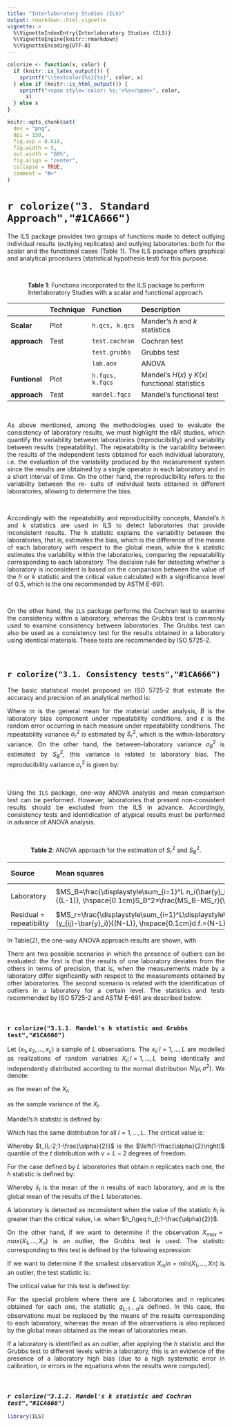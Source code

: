 ```yaml
---
title: "Interlaboratory Studies (ILS)"
output: rmarkdown::html_vignette
vignette: >
  %\VignetteIndexEntry{Interlaboratory Studies (ILS)}
  %\VignetteEngine{knitr::rmarkdown}
  %\VignetteEncoding{UTF-8}
---
```


```r
colorize <- function(x, color) {
  if (knitr::is_latex_output()) {
    sprintf("\\textcolor{%s}{%s}", color, x)
  } else if (knitr::is_html_output()) {
    sprintf("<span style='color: %s;'>%s</span>", color,
      x)
  } else x
}
```
```r
knitr::opts_chunk$set(
  dev = "png",
  dpi = 150,
  fig.asp = 0.618,
  fig.width = 5,
  out.width = "60%",
  fig.align = "center",
  collapse = TRUE,
  comment = "#>"
)
```


# `r colorize("3. Standard Approach","#1CA666")`

<p style="text-align:justify;"> The ILS package provides two groups of functions made to detect outlying individual results (outlying replicates) and outlying laboratories: both for the scalar and the functional cases (Table 1). The ILS package offers graphical and analytical procedures (statistical hypothesis test) for this purpose.</p>

<br>

<center> **Table 1**: Functions incorporated to the ILS package to perform Interlaboratory Studies with a scalar and functional approach. </center>

|                 | **Technique**  | **Function**   | **Description**                                         |
|:----------------|:------------------|:--------------------|:------------------------------------------------|
|**Scalar**       | Plot              |`h.qcs, k.qcs`       | Mander's $h$ and $k$ statistics                 |
|**approach**     | Test              |`test.cochran`       | Cochran test                                    |
|                 |                   |`test.grubbs`        | Grubbs test                                     |
|                 |                   |`lab.aov`            | ANOVA                                           |
|**Funtional**    | Plot              |`h.fqcs, k.fqcs`     | Mandel's $H(x)$ y $K(x)$ functional statistics      |
|**approach**     | Test              |`mandel.fqcs`        | Mandel's functional test                        |

<br>

<p style="text-align:justify;"> As above mentioned, among the methodologies used to evaluate the consistency of laboratory results, we must highlight the r&R studies, which quantify the variability between laboratories (reproducibility) and variability between results (repeatability). The repeatability is the variability between the results of the independent tests obtained for each individual laboratory, i.e. the evaluation of the variability produced by the measurement system since the results are obtained by a single operator in each laboratory and in a short interval of time. On the other hand, the reproducibility refers to the variability between the re- sults of individual tests obtained in different laboratories, allowing to determine the bias.</p>

<br>

<p style="text-align:justify;">Accordingly with the repeatability and reproducibility concepts, Mandel's $h$ and $k$ statistics are used in ILS to detect laboratories that provide inconsistent results. The h statistic explains the variability between the laboratories, that is, estimates the bias, which is the difference of the means of each laboratory with respect to the global mean, while the k statistic estimates the variability within the laboratories, comparing the repeatability corresponding to each laboratory. The decision rule for detecting whether a laboratory is inconsistent is based on the comparison between the value of the $h$ or $k$ statistic and the critical value calculated with a significance level of $0.5%$, which is the one recommended by ASTM E-691.</p>

<br>
<p style="text-align:justify;">On the other hand, the `ILS` package performs the Cochran test to examine the consistency within a laboratory, whereas the Grubbs test is commonly used to examine consistency between laboratories. The Grubbs test can also be used as a consistency test for the results obtained in a laboratory using identical materials. These tests are recommended by ISO 5725-2.</p>

<br>

## `r colorize("3.1. Consistency tests","#1CA666")`

<p style="text-align:justify;">The basic statistical model proposed on ISO 5725-2 that estimate the accuracy and precision of an analytical method is:</p>

\begin{equation}
 y = m + B + \epsilon  (1)
\end{equation}

<p style="text-align:justify;">Where $m$ is the general mean for the material under analysis, $B$ is the laboratory bias component under repeatability conditions, and $\epsilon$ is the random error occurring in each measure under repeatability conditions. The repeatability variance $\sigma_r^2$ is estimated by $S_r^2$, which is the within-laboratory variance. On the other hand, the between-laboratory variance $\sigma_B^2$ is estimated by $S_B^2$, this variance is related to laboratory bias. The reproducibility variance $\sigma_r^2$ is given by:</p>

\begin{equation}
\sigma_R^2=\sigma_r^2+\sigma_B^2 
\end{equation}

<br>

<p style="text-align:justify;">Using the `ILS` package, one-way ANOVA analysis and mean comparison test can be performed. However, laboratories that present non-consistent results should be excluded from the ILS in advance. Accordingly, consistency tests and identidication of atypical results must be performed in advance of ANOVA analysis.</p>

<br>

<center>**Table 2**: ANOVA approach for the estimation of $S_r^2$ and $S_B^2$.</center>

| **Source**        | **Mean squares**  | **Estimate of**   |
|:-------------|:-----------------------------|:-------|
|Laboratory      | $MS_B=\frac{\displaystyle\sum_{i=1}^L n_i(\bar{y}_i-(\bar{y})^2)}{(L-1)}, \hspace{0.1cm}S_B^2=\frac{MS_B-MS_r}{\bar{n}}$ |$\sigma_r^2+\bar{n}\sigma_B^2$ | 
|Residual = repeatibility      | $MS_r=\frac{\displaystyle\sum_{i=1}^L\displaystyle\sum_{j=1}^{n_i} (y_{ij}-\bar{y}_i)}{(N-L)}, \hspace{0.1cm}d.f.=(N-L)$              |$\sigma_r^2$       | 


In Table(2), the one-way ANOVA approach results are shown, with 

\begin{equation}
  \bar{n}=\frac{1}{L-1}\left(\displaystyle\sum_{i=1}^L n_i-\frac{\displaystyle\sum_{i=1}^L n_i^2}{\displaystyle\sum_{i=1}^L n_i}\right), \hspace{0.1cm} \mbox{and} \hspace{0.1cm}N=\displaystyle\sum_{i=1}^L n_i. \hspace{0.1cm}\mbox{If}\hspace{0.1cm}S_B^2\leq 0, \mbox{set}\hspace{0.1cm}S_B^2=0 
\end{equation}

<p style="text-align:justify;">There are two possible scenarios in which the presence of outliers can be evaluated: the first is that the results of one laboratory deviates from the others in terms of precision, that is, when the measurements made by a laboratory differ signficantly with respect to the measurements obtained by other laboratories. The second scenario is related with the identification of outliers in a laboratory for a certain level. The statistics and tests recommended by ISO 5725-2 and ASTM E-691 are described below.</p>

<br>

### `r colorize("3.1.1. Mandel's h statistic and Grubbs test","#1CA666")`

<p style="text-align:justify;">Let $(x_1, x_2,\ldots, x_L)$ a sample of $L$ observations. The $x_l; l = 1, \ldots,L$ are modelled as realizations of random variables $X_l; l = 1, \ldots,L$  being identically and independently distributed according to the normal distribution $N(\mu, \sigma^2)$. We denote:</p>

\begin{equation}
\bar{X}=\frac{\displaystyle\sum_{l=1}^L X_l}{L} 
\end{equation}

<p style="text-align:justify;">as the mean of the $X_l$,</p>

\begin{equation}
 S^2=\frac{1}{L-1}\displaystyle\sum_{l=1}^L (X_l-\bar{X})^2 
\end{equation}

<p style="text-align:justify;">as the sample variance of the $X_l$.</p>

<p style="text-align:justify;">Mandel's h statistic is defined by:</p>

\begin{equation}
H_l=\frac{X_l-\bar{X}}{S};\hspace{0.1cm} l=1,\ldots,L 
\end{equation}

<p style="text-align:justify;">Which has the same distribution for all $l = 1, \ldots ,L$. The critical value is:</p>

\begin{equation}
h_{l;1-\frac{\alpha}{2}}=\frac{(L-1)t_{L-2;1-\frac{\alpha}{2}}}{\sqrt{L\left(t_{L-2;1-\frac{\alpha}{2}}^2+L-2\right)}};\hspace{0.1cm} l=1,\ldots,L 
\end{equation}

<p style="text-align:justify;">Whereby $t_{L-2;1-\frac{\alpha}{2}}$ is the $\left(1-\frac{\alpha}{2}\right)$ quantile of the $t$ distribution with $v = L−2$ degrees of freedom.</p>

<p style="text-align:justify;">For the case defined by $L$ laboratories that obtain n replicates each one, the $h$ statistic is defined by:</p>

\begin{equation}
h_{l}=\frac{d_l}{S_{\bar{x}}}=\frac{\bar{x}_l-m}{\sqrt{\displaystyle\sum_{l=1}^L \frac{(\bar{x}_l-m)^2}{L-1}}};l=1,\ldots,L
\end{equation}

<p style="text-align:justify;">Whereby $\bar{x}_l$ is the mean of the n results of each laboratory, and $m$ is the global mean of the results of the $L$ laboratories.<p>

<p style="text-align:justify;">A laboratory is detected as inconsistent when the value of the statistic $h_l$ is greater than the critical value, i.e. when $h_l\geq h_{l;1-\frac{\alpha}{2}}$.</p>

<p style="text-align:justify;">On the other hand, if we want to determine if the observation $X_{max} = max(X_1,\ldots,X_n)$ is an outlier, the Grubbs test is used. The statistic corresponding to this test is defined by the following expression:</p>

\begin{equation}
G=\displaystyle\max_{i=1,\ldots,n}H_i=\displaystyle\max_{i=1,\ldots,n} \frac{X_i-\bar{X}}{S}=\frac{X_{max}-\bar{X}}{S}
\end{equation}

<p style="text-align:justify;">If we want to determine if the smallest observation $X_min = min(X_1,\ldots,Xn)$ is an outlier, the test statistic is:</p>

\begin{equation}
G=\displaystyle\max_{i=1,\ldots,n}-H_i=\displaystyle\max_{i=1,\ldots,n} \frac{X_i-\bar{X}}{S}=\frac{X_{min}-\bar{X}}{S}
\end{equation}

The critical value for this test is defined by:

\begin{equation}
g_{n;1-\alpha}\approx \frac{(n-1)t_{n-2;1-\frac{\alpha}{2}}}{\sqrt{n\left(n-2+t_{n-2;1-\frac{\alpha}{2}^2}\right)}}
\end{equation}

<p style="text-align:justify;">For the special problem where there are $L$ laboratories and n replicates obtained for each one, the statistic $g_{L;1-\alpha}$is defined. In this case, the observations must be replaced by the means of the results corresponding to each laboratory, whereas the mean of the observations is also replaced by the global mean obtained as the mean of laboratories mean.</p>

<p style="text-align:justify;">If a laboratory is identified as an outlier, after applying the $h$ statistic and the Grubbs test to different levels within a laboratory, this is an evidence of the presence of a laboratory high bias (due to a high systematic error in calibration, or errors in the equations when the results were computed).</p>

<br>

### *`r colorize("3.1.2. Mandel's k statistic and Cochran test","#1CA666")`*

```r
library(ILS)
```
